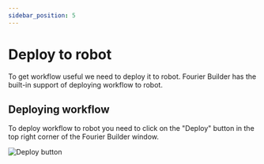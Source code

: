 ```yaml
---
sidebar_position: 5
---
```


# Deploy to robot

To get workflow useful we need to deploy it to robot. Fourier Builder has the built-in support of deploying workflow to robot.

## Deploying workflow

To deploy workflow to robot you need to click on the "Deploy" button in the top right corner of the Fourier Builder window.

![Deploy button](/img/ui-layout.png)

